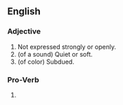 ==English==
===Adjective===
{{en-adj|more}}
# Not expressed strongly or openly.
# (of a sound) Quiet or soft.
# (of color) Subdued.

===Pro-Verb===
{{head|en|verb form}}

# {{en-past of|mute}}
